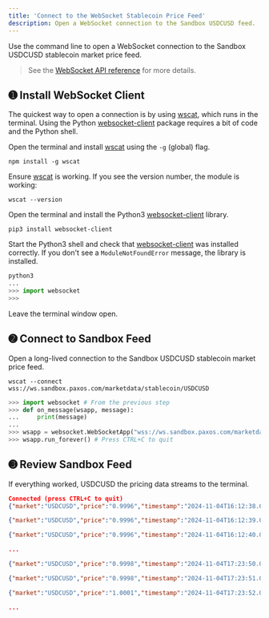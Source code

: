 ```yaml
---
title: 'Connect to the WebSocket Stablecoin Price Feed'
description: Open a WebSocket connection to the Sandbox USDCUSD feed.
---
```


[wscat]: https://github.com/websockets/wscat
[websocket-client]: https://pypi.org/project/websocket-client
[websocket-reference]: api/websocket

Use the command line to open a WebSocket connection to the Sandbox USDCUSD stablecoin market price feed.

> See the [WebSocket API reference][websocket-reference] for more details.

## ➊ Install WebSocket Client

The quickest way to open a connection is by using [wscat][wscat], which runs in the terminal.
Using the Python [websocket-client][websocket-client] package requires a bit of code and the Python shell. 

<Tabs>
<Tab title="SHELL">

Open the terminal and install [wscat][wscat] using the `-g` (global) flag.

```shell
npm install -g wscat
```

Ensure [wscat][wscat] is working. If you see the version number, the module is working:

```shell
wscat --version
```

</Tab>
<Tab title="PYTHON">

Open the terminal and install the Python3 [websocket-client][websocket-client] library.

```shell
pip3 install websocket-client
```

Start the Python3 shell and check that [websocket-client][websocket-client] was installed correctly.
If you don't see a `ModuleNotFoundError` message, the library is installed.

```py
python3
...
>>> import websocket
>>> 
```

</Tab>
</Tabs>

Leave the terminal window open.

## ➋ Connect to Sandbox Feed

Open a long-lived connection to the Sandbox USDCUSD stablecoin market price feed.

<Tabs>
<Tab title="SHELL">

```shell
wscat --connect wss://ws.sandbox.paxos.com/marketdata/stablecoin/USDCUSD
```

</Tab>
<Tab title="PYTHON">

```py
>>> import websocket # From the previous step
>>> def on_message(wsapp, message):
...     print(message)
...
>>> wsapp = websocket.WebSocketApp("wss://ws.sandbox.paxos.com/marketdata/stablecoin/USDCUSD", on_message=on_message)
>>> wsapp.run_forever() # Press CTRL+C to quit
```

</Tab>
</Tabs>

## ➌ Review Sandbox Feed

If everything worked, USDCUSD the pricing data streams to the terminal.

<Tabs>
<Tab title="SHELL">

```json title="Sandbox USDCUSD stablecoin market price feed (wscat)"
Connected (press CTRL+C to quit)
{"market":"USDCUSD","price":"0.9996","timestamp":"2024-11-04T16:12:38.053038191Z"}

{"market":"USDCUSD","price":"0.9996","timestamp":"2024-11-04T16:12:39.080704227Z"}

{"market":"USDCUSD","price":"0.9996","timestamp":"2024-11-04T16:12:40.044403631Z"}

...
```

</Tab>
<Tab title="PYTHON">

```json title="Sandbox USDCUSD stablecoin market price feed (websocket-client)"
{"market":"USDCUSD","price":"0.9998","timestamp":"2024-11-04T17:23:50.050471826Z"}

{"market":"USDCUSD","price":"0.9998","timestamp":"2024-11-04T17:23:51.064565343Z"}

{"market":"USDCUSD","price":"1.0001","timestamp":"2024-11-04T17:23:52.05566422Z"}

...
```

</Tab>
</Tabs>

  
